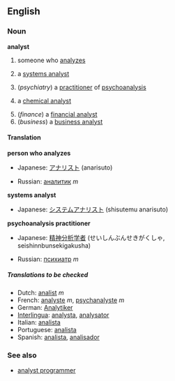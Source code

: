 ==English==
===Noun===
'''analyst'''
# someone who [[analyze]]s
#{{computing}} a [[systems analyst]]
#(''psychiatry'') a [[practitioner]] of [[psychoanalysis]]
#{{chemistry}} a [[chemical analyst]]
#(''finance'') a [[financial analyst]]
#(''business'') a [[business analyst]]

====Translation====
'''person who analyzes'''
{{top}}
*Japanese: [[アナリスト]] (anarisuto)
{{mid}}
*Russian: [[аналитик]] ''m''
{{bottom}}

'''systems analyst'''
{{top}}
*Japanese: [[システムアナリスト]] (shisutemu anarisuto)
{{mid}}
{{bottom}}

'''psychoanalysis practitioner'''
{{top}}
*Japanese: [[精神分析学者]] (せいしんぶんせきがくしゃ, seishinnbunsekigakusha)
{{mid}}
*Russian: [[психиатр]] ''m''
{{bottom}}

===== Translations to be checked =====
<!--Remove this section once all of the translations below have been moved into the tables above.-->
{{checktrans}}

*Dutch: [[analist]] ''m''
*French: [[analyste]] ''m'', [[psychanalyste]] ''m''
*German: [[Analytiker]] 
*[[Interlingua]]: [[analysta]], [[analysator]] 
*Italian: [[analista]] 
*Portuguese: [[analista]] 
*Spanish: [[analista]], [[analisador]]

===See also===
*[[analyst programmer]]